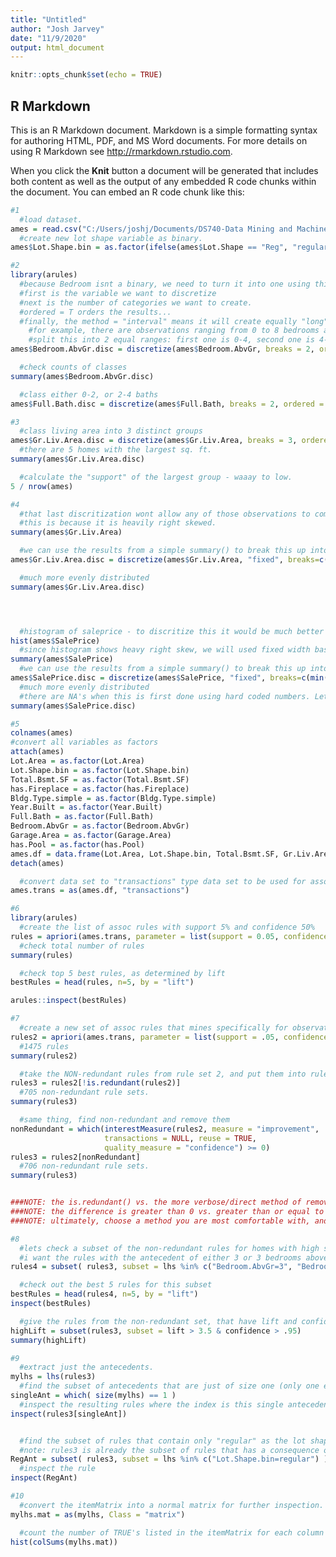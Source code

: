 ```yaml
---
title: "Untitled"
author: "Josh Jarvey"
date: "11/9/2020"
output: html_document
---
```


```r
knitr::opts_chunk$set(echo = TRUE)
```

## R Markdown

This is an R Markdown document. Markdown is a simple formatting syntax for authoring HTML, PDF, and MS Word documents. For more details on using R Markdown see <http://rmarkdown.rstudio.com>.

When you click the **Knit** button a document will be generated that includes both content as well as the output of any embedded R code chunks within the document. You can embed an R code chunk like this:

```r
#1
  #load dataset.
ames = read.csv("C:/Users/joshj/Documents/DS740-Data Mining and Machine Learning/Webwork/Week 11/AmesSimple.csv")
  #create new lot shape variable as binary.
ames$Lot.Shape.bin = as.factor(ifelse(ames$Lot.Shape == "Reg", "regular", "irregular"))
```



```r
#2
library(arules)
  #because Bedroom isnt a binary, we need to turn it into one using this discretize() function. 
  #first is the variable we want to discretize
  #next is the number of categories we want to create.
  #ordered = T orders the results...
  #finally, the method = "interval" means it will create equally "long" ranges for each split that it creates.
    #for example, there are observations ranging from 0 to 8 bedrooms above grade.
    #split this into 2 equal ranges: first one is 0-4, second one is 4-8.
ames$Bedroom.AbvGr.disc = discretize(ames$Bedroom.AbvGr, breaks = 2, ordered = TRUE, method = "interval")

  #check counts of classes
summary(ames$Bedroom.AbvGr.disc)

  #class either 0-2, or 2-4 baths
ames$Full.Bath.disc = discretize(ames$Full.Bath, breaks = 2, ordered = TRUE, method = "interval")
```


```r
#3
  #class living area into 3 distinct groups
ames$Gr.Liv.Area.disc = discretize(ames$Gr.Liv.Area, breaks = 3, ordered = TRUE, method = "interval")
  #there are 5 homes with the largest sq. ft.
summary(ames$Gr.Liv.Area.disc)

  #calculate the "support" of the largest group - waaay to low.
5 / nrow(ames)
```

```r
#4
  #that last discritization wont allow any of those observations to come into the assoc rules.
  #this is because it is heavily right skewed.
summary(ames$Gr.Liv.Area)

  #we can use the results from a simple summary() to break this up into 3 categories using the min, 1st Quartile, 3rd quartile, and max.
ames$Gr.Liv.Area.disc = discretize(ames$Gr.Liv.Area, "fixed", breaks=c(334, 1126, 1743, 5642), ordered=T)

  #much more evenly distributed
summary(ames$Gr.Liv.Area.disc)




  #histogram of saleprice - to discritize this it would be much better to do fixed intervals.
hist(ames$SalePrice)
  #since histogram shows heavy right skew, we will used fixed width based on min/max/quartiles. 
summary(ames$SalePrice)
  #we can use the results from a simple summary() to break this up into 3 categories using the min, 1st Quartile, 3rd quartile, and max.
ames$SalePrice.disc = discretize(ames$SalePrice, "fixed", breaks=c(min(ames$SalePrice),129500,213500,max(ames$SalePrice)), ordered=T)
  #much more evenly distributed
  #there are NA's when this is first done using hard coded numbers. Lets try actual min/max. Much better
summary(ames$SalePrice.disc)

```

```r
#5
colnames(ames)
#convert all variables as factors
attach(ames)
Lot.Area = as.factor(Lot.Area)
Lot.Shape.bin = as.factor(Lot.Shape.bin)
Total.Bsmt.SF = as.factor(Total.Bsmt.SF)
has.Fireplace = as.factor(has.Fireplace)
Bldg.Type.simple = as.factor(Bldg.Type.simple)
Year.Built = as.factor(Year.Built)
Full.Bath = as.factor(Full.Bath)
Bedroom.AbvGr = as.factor(Bedroom.AbvGr)
Garage.Area = as.factor(Garage.Area)
has.Pool = as.factor(has.Pool)
ames.df = data.frame(Lot.Area, Lot.Shape.bin, Total.Bsmt.SF, Gr.Liv.Area.disc, has.Fireplace, SalePrice.disc, Bldg.Type.simple, Year.Built, Full.Bath, Bedroom.AbvGr, Garage.Area, has.Pool)
detach(ames)

  #convert data set to "transactions" type data set to be used for assoc rule mining.
ames.trans = as(ames.df, "transactions")
```




```r
#6
library(arules)
  #create the list of assoc rules with support 5% and confidence 50%
rules = apriori(ames.trans, parameter = list(support = 0.05, confidence = 0.5))
  #check total number of rules
summary(rules)

  #check top 5 best rules, as determined by lift
bestRules = head(rules, n=5, by = "lift")

arules::inspect(bestRules)
```

```r
#7
  #create a new set of assoc rules that mines specifically for observations with saleprice within specified range.
rules2 = apriori(ames.trans, parameter = list(support = .05, confidence = 0.5), appearance = list(rhs = c("SalePrice.disc=[2.14e+05,7.55e+05]"),default ="lhs"))
  #1475 rules
summary(rules2)

  #take the NON-redundant rules from rule set 2, and put them into rule set 3 
rules3 = rules2[!is.redundant(rules2)]
  #705 non-redundant rule sets. 
summary(rules3)

  #same thing, find non-redundant and remove them
nonRedundant = which(interestMeasure(rules2, measure = "improvement",
                     transactions = NULL, reuse = TRUE, 
                     quality_measure = "confidence") >= 0)
rules3 = rules2[nonRedundant]
  #706 non-redundant rule sets.
summary(rules3)


###NOTE: the is.redundant() vs. the more verbose/direct method of removing redundant rules IS different in its results
###NOTE: the difference is greater than 0 vs. greater than or equal to 0.
###NOTE: ultimately, choose a method you are most comfortable with, and stay with it. Use verbose for homework...
```


```r
#8
  #lets check a subset of the non-redundant rules for homes with high sale price
  #i want the rules with the antecedent of either 3 or 3 bedrooms above grade level 
rules4 = subset( rules3, subset = lhs %in% c("Bedroom.AbvGr=3", "Bedroom.AbvGr=4") )

  #check out the best 5 rules for this subset
bestRules = head(rules4, n=5, by = "lift")
inspect(bestRules)

  #give the rules from the non-redundant set, that have lift and confidence greater than these values. 42 rules.
highLift = subset(rules3, subset = lift > 3.5 & confidence > .95)
summary(highLift)
```

```r
#9
  #extract just the antecedents.
mylhs = lhs(rules3)
  #find the subset of antecedents that are just of size one (only one element in the set)
singleAnt = which( size(mylhs) == 1 )
  #inspect the resulting rules where the index is this single antecedents
inspect(rules3[singleAnt])


  #find the subset of rules that contain only "regular" as the lot shape as the antecedent
  #note: rules3 is already the subset of rules that has a consequence of "high home price"
RegAnt = subset( rules3, subset = lhs %in% c("Lot.Shape.bin=regular") )
  #inspect the rule
inspect(RegAnt)
```

```r
#10
  #convert the itemMatrix into a normal matrix for further inspection. 
mylhs.mat = as(mylhs, Class = "matrix")

  #count the number of TRUE's listed in the itemMatrix for each column (which is its own antecedent). Generate histogram.
hist(colSums(mylhs.mat))

```

